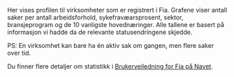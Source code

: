 Her vises profilen til virksomheter som er registrert i Fia.
Grafene viser antall saker per antall arbeidsforhold, sykefravæarsprosent, sektor, bransjeprogram og de 10 vanligste hovednæringer.
Alle tallene er basert på informasjon vi hadde da de relevante statusendringene skjedde.

PS: En virksomhet kan bare ha én aktiv sak om gangen, men flere saker over tid.

Du finner flere detaljer om statistikk i [Brukerveiledning for Fia på Navet](https://navno.sharepoint.com/sites/intranett-produktomrader-og-prosjekter/SitePages/FIA-brukerveiledning.aspx).
